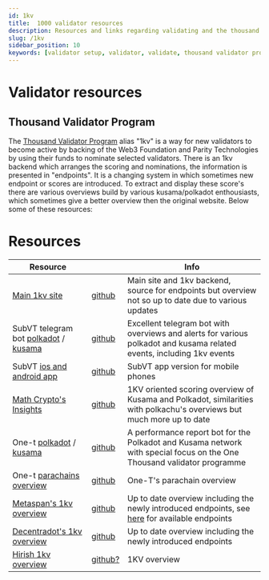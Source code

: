 ```yaml
---
id: 1kv
title:  1000 validator resources
description: Resources and links regarding validating and the thousand validator (1kv) program.
slug: /1kv
sidebar_position: 10
keywords: [validator setup, validator, validate, thousand validator program, 1kv, polkadot, kusama]
---
```


# Validator resources

## Thousand Validator Program
The [Thousand Validator Program](https://wiki.polkadot.network/docs/thousand-validators) alias "1kv" is a way for new validators to become active by backing of the Web3 Foundation and Parity Technologies by using their funds to nominate selected validators. There is an 1kv backend which arranges the scoring and nominations, the information is presented in "endpoints". It is a changing system in which sometimes new endpoint or scores are introduced. To extract and display these score's there are various overviews build by various kusama/polkadot enthousiasts, which sometimes give a better overview then the original website. Below some of these resources:

# Resources   
| Resource      |            | Info    |
| --------------| ---------- | ------- |
| [Main 1kv site](https://thousand-validators.kusama.network/#/leaderboard) | [github](https://github.com/w3f/1k-validators-be) | Main site and 1kv backend, source for endpoints but overview not so up to date due to various updates |
| SubVT telegram bot [polkadot](https://t.me/subvt_polkadot_bot) / [kusama](https://t.me/subvt_kusama_bot) | [github](https://github.com/helikon-labs/subvt-backend/tree/development/subvt-telegram-bot) | Excellent telegram bot with overviews and alerts for various polkadot and kusama related events, including 1kv events |
| SubVT [ios and android app](https://subvt.io/) | [github](https://github.com/helikon-labs/subvt-web) | SubVT app version for mobile phones |
| [Math Crypto's Insights](https://insights.math-crypto.com/) | [github](https://github.com/MathCryptoDoc) | 1KV oriented scoring overview of Kusama and Polkadot, similarities with polkachu's overviews but much more up to date |
| One-t [polkadot](https://matrix.to/#/%23polkadot-one-t-bot:matrix.org) / [kusama](https://matrix.to/#/%23kusama-one-t-bot:matrix.org) | [github](https://github.com/turboflakes/one-t) | A performance report bot for the Polkadot and Kusama network with special focus on the One Thousand validator programme |
| One-t [parachains overview](https://apps.turboflakes.io/#/one-t/kusama/parachains/overview) | [github](https://github.com/turboflakes/one-t) | One-T's parachain overview |
| [Metaspan's 1kv overview](https://metaspan.io/kusama/candidate) | [github](https://github.com/metaspan/metaspan.io) | Up to date overview including the newly introduced endpoints, see [here](https://metaspan.io/) for available endpoints |
| [Decentradot's 1kv overview](https://1kv.decentradot.com/) | [github](https://github.com/ccris02/1KV_API) | Up to date overview including the newly introduced endpoints |
| [Hirish 1kv overview](https://1k.hirish.net/polkadot) | [github?](https://github.com/) | 1KV overview |


